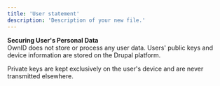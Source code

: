 ```yaml
---
title: 'User statement'
description: 'Description of your new file.'
---
```

<Info>

**Securing User's Personal Data**  
OwnID does not store or process any user data. Users' public keys and device information are stored on the Drupal platform.

Private keys are kept exclusively on the user's device and are never transmitted elsewhere.
</Info>
